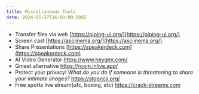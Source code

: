 ```yaml
---
title: Miscellaneous Tools
date: 2024-05-27T16:00:00.000Z
---
```


* Transfer files via web [https://piping-ui.org/](https://piping-ui.org/)
* Screen cast [https://asciinema.org/](https://asciinema.org/)
* Share Presentations [https://speakerdeck.com](https://speakerdeck.com)
* AI Video Generator https://www.heygen.com/
* Gmeet alternative https://room.inlive.app/
* Protect your privacy! _What do you do if someone is threatening to share your intimate images?_ https://stopncii.org/
* Free sports live stream(ufc, boxing, etc) https://crack-streams.com
